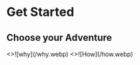 # Get Started


## Choose your Adventure

<Cards num={2}>
  <Cards.Card
    image
    arrow
    title="The Why?"
    href="https://blog.cupoc.space"
  >
    <>![why](/why.webp)</>
  </Cards.Card>
  <Cards.Card image arrow title="The How ?" href="/protocol">
    <>![How](/how.webp)</>
  </Cards.Card>
</Cards>

